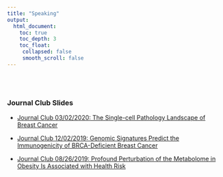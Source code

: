 ```yaml
---
title: "Speaking"
output:
  html_document:
    toc: true
    toc_depth: 3
    toc_float:
     collapsed: false
     smooth_scroll: false
---
```


<link rel="stylesheet" href="styles.css" type="text/css">

<br><br>

### Journal Club Slides

+ [Journal Club 03/02/2020: The Single-cell Pathology Landscape of Breast Cancer](/content/post/Journal Club 03_02 Presentation Slide.pdf)

+ [Journal Club 12/02/2019: Genomic Signatures Predict the Immunogenicity of BRCA-Deficient Breast Cancer](/content/post/Journal Club 12_02 Presentation Slide.pdf)

+ [Journal Club 08/26/2019: Profound Perturbation of the Metabolome in Obesity Is Associated with Health Risk](/content/post/Journal Club 08_26 Presentation Slide.pdf)